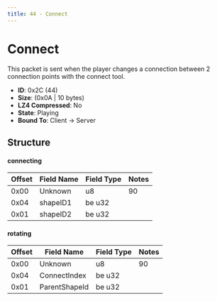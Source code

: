```yaml
---
title: 44 - Connect
---
```


# Connect

This packet is sent when the player changes a connection between 2 connection points with the connect tool.

- **ID**: 0x2C (44)
- **Size**: (0x0A  | 10 bytes)
- **LZ4 Compressed**: No
- **State**: Playing
- **Bound To**: Client -> Server

## Structure

#### connecting

| Offset | Field Name       | Field Type | Notes |
|--------|------------------|------------|-------|
| 0x00   | Unknown          | u8         | 90 |
| 0x04   | shapeID1         | be u32     | |
| 0x01   | shapeID2         | be u32     | |

#### rotating

| Offset | Field Name       | Field Type | Notes |
|--------|------------------|------------|-------|
| 0x00   | Unknown          | u8         | 90 |
| 0x04   | ConnectIndex     | be u32     | |
| 0x01   | ParentShapeId    | be u32     | |
